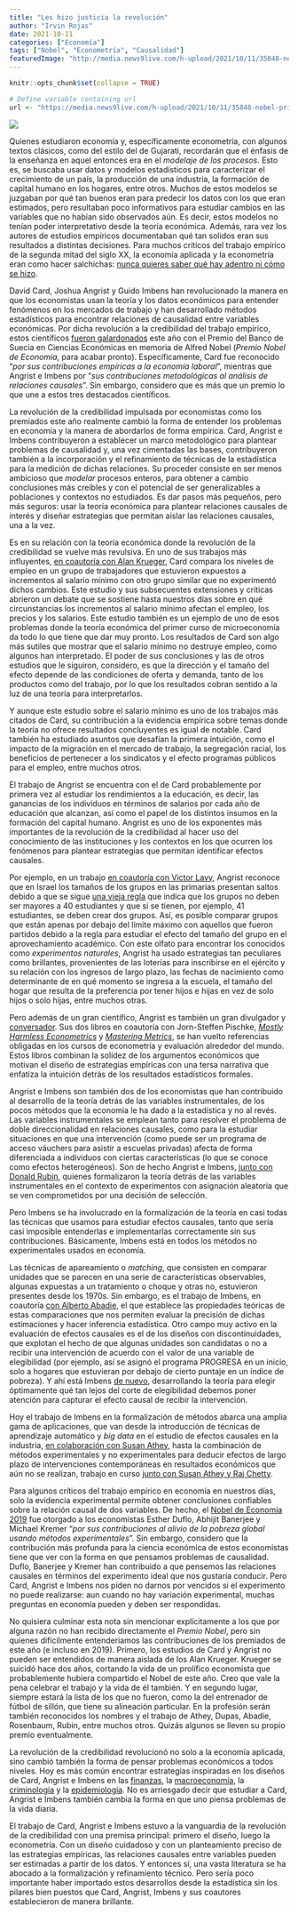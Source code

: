 ```yaml
---
title: "Les hizo justicia la revolución"
author: "Irvin Rojas"
date: 2021-10-11
categories: ["Economía"]
tags: ["Nobel", "Econometría", "Causalidad"]
featuredImage: "http://media.news9live.com/h-upload/2021/10/11/35848-nobel-prize-for-economics.jpg"
---
```


```r
knitr::opts_chunk$set(collapse = TRUE)

```

```r
# Define variable containing url
url <- "https://media.news9live.com/h-upload/2021/10/11/35848-nobel-prize-for-economics.jpg"
```

![](`r url`)

<meta name="twitter:image" content="http://media.news9live.com/h-upload/2021/10/11/35848-nobel-prize-for-economics.jpg" >


Quienes estudiaron economía y, específicamente econometría, con algunos textos clásicos, como del estilo del de Gujarati, recordarán que el énfasis de la enseñanza en aquel entonces era en el *modelaje de los procesos*. Esto es, se buscaba usar datos y modelos estadísticos para caracterizar el crecimiento de un país, la producción de una industria, la formación de capital humano en los hogares, entre otros. Muchos de estos modelos se juzgaban por qué tan buenos eran para predecir los datos con los que eran estimados, pero resultaban poco informativos para estudiar cambios en las variables que no habían sido observados aún. Es decir, estos modelos no tenían poder interpretativo desde la teoría económica. Además, rara vez los autores de estudios empíricos documentaban qué tan solidos eran sus resultados a distintas decisiones. Para muchos críticos del trabajo empírico de la segunda mitad del siglo XX, la economía aplicada y la econometría eran como hacer salchichas: [nunca quieres saber qué hay adentro ni cómo se hizo](https://www.jstor.org/stable/pdf/1803924.pdf?casa_token=qSb0dWjqZ0MAAAAA:Eze_CO7Ji9O22B1R19WRgUInD97czHhfI-uzrlMg3IG6k_Cxa3zP86VFcD9btV8G5TMdvaOdFhTXENzFhfYBdFzdEPHvxJlMO99BcBaA2epNng3z98fF_A).

David Card, Joshua Angrist y Guido Imbens han revolucionado la manera en que los economistas usan la teoría y los datos económicos para entender fenómenos en los mercados de trabajo y han desarrollado métodos estadísticos para encontrar relaciones de causalidad entre variables económicas. Por dicha revolución a la credibilidad del trabajo empírico, estos científicos [fueron galardonados]( https://www.nobelprize.org/prizes/economic-sciences/2021/summary/) este año con el Premio del Banco de Suecia en Ciencias Económicas en memoria de Alfred Nobel (*Premio Nobel de Economía*, para acabar pronto). Específicamente, Card fue reconocido “*por sus contribuciones empíricas a la economía laboral*”, mientras que Angrist e Imbens por “*sus contribuciones metodológicas al análisis de relaciones causales*”. Sin embargo, considero que es más que un premio lo que une a estos tres destacados científicos.

La revolución de la credibilidad impulsada por economistas como los premiados este año realmente cambió la forma de entender los problemas en economía y la manera de abordarlos de forma empírica. Card, Angrist e Imbens contribuyeron a establecer un marco metodológico para plantear problemas de causalidad y, una vez cimentadas las bases, contribuyeron también a la incorporación y el refinamiento de técnicas de la estadística para la medición de dichas relaciones. Su proceder consiste en ser menos ambicioso que *modelar* procesos enteros, para obtener a cambio conclusiones más creíbles y con el potencial de ser generalizables a poblaciones y contextos no estudiados. Es dar pasos más pequeños, pero más seguros: usar la teoría económica para plantear relaciones causales de interés y diseñar estrategias que permitan aislar las relaciones causales, una a la vez.

Es en su relación con la teoría económica donde la revolución de la credibilidad se vuelve más revulsiva. En uno de sus trabajos más influyentes, [en coautoría con Alan Krueger](https://davidcard.berkeley.edu/papers/njmin-aer.pdf), Card compara los niveles de empleo en un grupo de trabajadores que estuvieron expuestos a incrementos al salario mínimo con otro grupo similar que no experimentó dichos cambios. Este estudio y sus subsecuentes extensiones y críticas abrieron un debate que se sostiene hasta nuestros días sobre en qué circunstancias los incrementos al salario mínimo afectan el empleo, los precios y los salarios. Este estudio también es un ejemplo de uno de esos problemas donde la teoría económica del primer curso de microeconomía da todo lo que tiene que dar muy pronto. Los resultados de Card son algo más sutiles que mostrar que el salario mínimo no destruye empleo, como algunos han interpretado. El poder de sus conclusiones y las de otros estudios que le siguiron, considero, es que la dirección y el tamaño del efecto depende de las condiciones de oferta y demanda, tanto de los productos como del trabajo, por lo que los resultados cobran sentido a la luz de una teoría para interpretarlos.

Y aunque este estudio sobre el salario mínimo es uno de los trabajos más citados de Card, su contribución a la evidencia empírica sobre temas donde la teoría no ofrece resultados concluyentes es igual de notable. Card también ha estudiado asuntos que desafían la primera intuición, como el impacto de la migración en el mercado de trabajo, la segregación racial, los beneficios de pertenecer a los sindicatos y el efecto programas públicos para el empleo, entre muchos otros.

El trabajo de Angrist se encuentra con el de Card probablemente por primera vez al estudiar los rendimientos a la educación, es decir, las ganancias de los individuos en términos de salarios por cada año de educación que alcanzan, así como el papel de los distintos insumos en la formación del capital humano. Angrist es uno de los exponentes más importantes de la revolución de la credibilidad al hacer uso del conocimiento de las instituciones y los contextos en los que ocurren los fenómenos para plantear estrategias que permitan identificar efectos causales. 

Por ejemplo, en un trabajo [en coautoría con Victor Lavy](https://www.jstor.org/stable/2587016), Angrist reconoce que en Israel los tamaños de los grupos en las primarias presentan saltos debido a que se sigue [una vieja regla](https://en.wikipedia.org/wiki/Maimonides%27_rule) que indica que los grupos no deben ser mayores a 40 estudiantes y que si se tienen, por ejemplo, 41 estudiantes, se deben crear dos grupos. Así, es posible comparar grupos que están apenas por debajo del límite máximo con aquellos que fueron partidos debido a la regla para estudiar el efecto del tamaño del grupo en el aprovechamiento académico. Con este olfato para encontrar los conocidos como *experimentos naturales*, Angrist ha usado estrategias tan peculiares como brillantes, provenientes de las loterías para inscribirse en el ejército y su relación con los ingresos de largo plazo, las fechas de nacimiento como determinante de en qué momento se ingresa a la escuela, el tamaño del hogar que resulta de la preferencia por tener hijos e hijas en vez de solo hijos o solo hijas, entre muchos otras.

Pero además de un gran científico, Angrist es también un gran divulgador y [conversador](https://www.econtalk.org/joshua-angrist-on-econometrics-and-causation/).  Sus dos libros en coautoría con Jorn-Steffen Pischke, [*Mostly Harmless Econometrics*](https://www.amazon.com/Mostly-Harmless-Econometrics-Empiricists-Companion/dp/0691120358) y [*Mastering Metrics*](https://www.amazon.com/Mastering-Metrics-Path-Cause-Effect/dp/0691152845/ref=pd_sbs_1/135-4411448-5806729?pd_rd_w=uorKl&pf_rd_p=3676f086-9496-4fd7-8490-77cf7f43f846&pf_rd_r=VAD0KDJ0Y750RGFJ80MN&pd_rd_r=b548b61b-f029-45b3-a024-4fcf65d9e7cf&pd_rd_wg=xEplu&pd_rd_i=0691152845&psc=1), se han vuelto referencias obligadas en los cursos de econometría y evaluación alrededor del mundo. Estos libros combinan la solidez de los argumentos económicos que motivan el diseño de estrategias empíricas con una tersa narrativa que enfatiza la intuición detrás de los resultados estadísticos formales.

Angrist e Imbens son también dos de los economistas que han contribuido al desarrollo de la teoría detrás de las variables instrumentales, de los pocos métodos que la economía le ha dado a la estadística y no al revés. Las variables instrumentales se emplean tanto para resolver el problema de doble direccionalidad en relaciones causales, como para la estudiar situaciones en que una intervención (como puede ser un programa de acceso váuchers para asistir a escuelas privadas) afecta de forma diferenciada a individuos con ciertas características (lo que se conoce como efectos heterogéneos). Son de hecho Angrist e Imbens, [junto con Donald Rubin](https://www.tandfonline.com/doi/abs/10.1080/01621459.1996.10476902), quienes formalizaron la teoría detrás de las variables instrumentales en el contexto de experimentos con asignación aleatoria que se ven comprometidos por una decisión de selección.

Pero Imbens se ha involucrado en la formalización de la teoría en casi todas las técnicas que usamos para estudiar efectos causales, tanto que sería casi imposible entenderlas e implementarlas correctamente sin sus contribuciones. Básicamente, Imbens está en todos los métodos no experimentales usados en economía.

Las técnicas de apareamiento o *matching*, que consisten en comparar unidades que se parecen en una serie de características observables, algunas expuestas a un tratamiento o choque y otras no, estuvieron presentes desde los 1970s. Sin embargo, es el trabajo de Imbens, en coautoría [con Alberto Abadie](https://onlinelibrary.wiley.com/doi/abs/10.1111/j.1468-0262.2006.00655), el que establece las propiedades teóricas de estas comparaciones que nos permiten evaluar la precisión de dichas estimaciones y hacer inferencia estadística. Otro campo muy activo en la evaluación de efectos causales es el de los diseños con discontinuidades, que explotan el hecho de que algunas unidades son candidatas o no a recibir una intervención de acuerdo con el valor de una variable de elegibilidad (por ejemplo, así se asignó el programa PROGRESA en un inicio, solo a hogares que estuvieran por debajo de cierto puntaje en un índice de pobreza). Y ahí está Imbens [de nuevo](https://academic.oup.com/restud/article-abstract/79/3/933/1533189), desarrollando la teoría para elegir óptimamente qué tan lejos del corte de elegibilidad debemos poner atención para capturar el efecto causal de recibir la intervención.

Hoy el trabajo de Imbens en la formalización de métodos abarca una amplia gama de aplicaciones, que van desde la introducción de técnicas de aprendizaje automático y *big data* en el estudio de efectos causales en la industria, [en colaboración con Susan Athey](https://www.annualreviews.org/doi/abs/10.1146/annurev-economics-080217-053433
), hasta la combinación de métodos experimentales y no experimentales para deducir efectos de largo plazo de intervenciones contemporáneas en resultados económicos que aún no se realizan, trabajo en curso [junto con Susan Athey y Raj Chetty](https://arxiv.org/abs/2006.09676).

Para algunos críticos del trabajo empírico en economía en nuestros días, solo la evidencia experimental permite obtener conclusiones confiables sobre la relación causal de dos variables. De hecho, el [Nobel de Economía 2019](https://www.nobelprize.org/prizes/economic-sciences/2019/press-release/) fue otorgado a los economistas Esther Duflo, Abhijit Banerjee y Michael Kremer “*por sus contribuciones al alivio de la pobreza global usando métodos experimentales*”. Sin embargo, considero que la contribución más profunda para la ciencia económica de estos economistas tiene que ver con la forma en que pensamos problemas de causalidad. Duflo, Banerjee y Kremer han contribuido a que pensemos las relaciones causales en términos del experimento ideal que nos gustaría conducir. Pero Card, Angrist e Imbens nos piden no darnos por vencidos si el experimento no puede realizarse: aun cuando no hay variación experimental, muchas preguntas en economía pueden y deben ser respondidas.

No quisiera culminar esta nota sin mencionar explícitamente a los que por alguna razón no han recibido directamente el *Premio Nobel*, pero sin quienes difícilmente entenderiamos las contribuciones de los premiados de este año (e incluso en 2019). Primero, los estudios de Card y Angrist no pueden ser entendidos de manera aislada de los Alan Krueger. Krueger se suicidó hace dos años, cortando la vida de un prolífico economista que probablemente hubiera compartido el Nobel de este año. Creo que vale la pena celebrar el trabajo y la vida de él también. Y en segundo lugar, siempre estará la lista de los que no fueron, como la del entrenador de fútbol de sillón, que tiene su alineación particular. En la profesión serán también reconocidos los nombres y el trabajo de Athey, Dupas, Abadie, Rosenbaum, Rubin, entre muchos otros. Quizás algunos se lleven su propio premio eventualmente.

La revolución de la credibilidad revolucionó no solo a la economía aplicada, sino cambió también la forma de pensar problemas económicos a todos niveles. Hoy es más común encontrar estrategias inspiradas en los diseños de Card, Angrist e Imbens en las [finanzas](https://pubsonline.informs.org/doi/abs/10.1287/mnsc.2016.2437), la [macroeconomía](https://www.sciencedirect.com/science/article/pii/S1574004816000094?casa_token=QcfJyvDmQ8YAAAAA:KZY9A7Mz6JPbHaa-A-SGmMPlt-gdon6QhSQN4WJKKezFTSua4mWRpbVtYLnopU3ciG8OJ9Pb0khp), la [criminología](https://link.springer.com/article/10.1007/s11292-005-5126-x) y la [epidemiología](https://dom-pubs.onlinelibrary.wiley.com/doi/abs/10.1111/dom.13926). No es arriesgado decir que estudiar a Card, Angrist e Imbens también cambia la forma en que uno piensa problemas de la vida diaria.

El trabajo de Card, Angrist e Imbens estuvo a la vanguardia de la revolución de la credibilidad con una premisa principal: primero el diseño, luego la econometría. Con un diseño cuidadoso y con un planteamiento preciso de las estrategias empíricas, las relaciones causales entre variables pueden ser estimadas a partir de los datos. Y entonces sí, una vasta literatura se ha abocado a la formalización y refinamiento técnico. Pero sería poco importante haber importado estos desarrollos desde la estadística sin los pilares bien puestos que Card, Angrist, Imbens y sus coautores establecieron de manera brillante.
